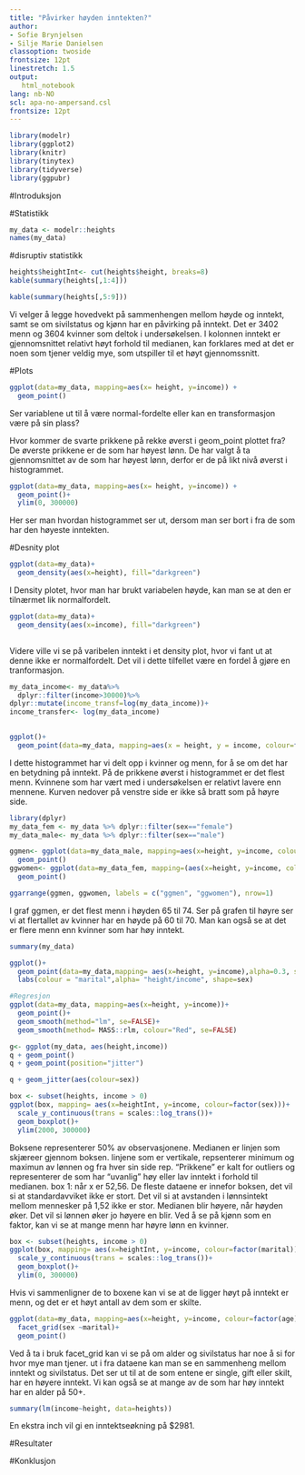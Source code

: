 ```yaml
---
title: "Påvirker høyden inntekten?"
author:
- Sofie Brynjelsen
- Silje Marie Danielsen
classoption: twoside
frontsize: 12pt
linestretch: 1.5
output: 
   html_notebook
lang: nb-NO
scl: apa-no-ampersand.csl
frontsize: 12pt
---
```



```r
library(modelr)
library(ggplot2)
library(knitr)
library(tinytex)
library(tidyverse)
library(ggpubr)

```


#Introduksjon


#Statistikk

```r
my_data <- modelr::heights
names(my_data)
```

#disruptiv statistikk
```r
heights$heightInt<- cut(heights$height, breaks=8)
kable(summary(heights[,1:4]))
```

```r
kable(summary(heights[,5:9]))
```
Vi velger å legge hovedvekt på sammenhengen mellom høyde og inntekt, samt se om sivilstatus og kjønn har en påvirking på inntekt. 
Det er 3402 menn og 3604 kvinner som deltok i undersøkelsen.
I kolonnen inntekt er gjennomsnittet relativt høyt forhold til medianen, kan forklares med at det er noen som tjener veldig mye, som utspiller til et høyt gjennomssnitt. 



#Plots
```r
ggplot(data=my_data, mapping=aes(x= height, y=income)) +
  geom_point()

```
  
Ser variablene ut til å være normal-fordelte eller kan en transformasjon være på sin plass?

Hvor kommer de svarte prikkene på rekke øverst i geom_point plottet fra?
De øverste prikkene er de som har høyest lønn. De har valgt å ta gjennomsnittet av de som har høyest lønn, derfor er de på likt nivå øverst i histogrammet. 

```r
ggplot(data=my_data, mapping=aes(x= height, y=income)) +
  geom_point()+
  ylim(0, 300000)
```
Her ser man hvordan histogrammet ser ut, dersom man ser bort i fra de som har den høyeste inntekten.

#Desnity plot
```r
ggplot(data=my_data)+
  geom_density(aes(x=height), fill="darkgreen") 
```
I Density plotet, hvor man har brukt variabelen høyde, kan man se at den er tilnærmet lik normalfordelt.  

```r
ggplot(data=my_data)+
  geom_density(aes(x=income), fill="darkgreen")
 
```
Videre ville vi se på varibelen inntekt i et density plot, hvor vi fant ut at denne ikke er normalfordelt.
Det vil i dette tilfellet være en fordel å gjøre en tranformasjon. 

```r
my_data_income<- my_data%>%
  dplyr::filter(income>30000)%>% 
dplyr::mutate(income_transf=log(my_data_income))+
income_transfer<- log(my_data_income)
  

```

```r
ggplot()+
  geom_point(data=my_data, mapping=aes(x = height, y = income, colour=factor(sex)))

```

I dette histogrammet har vi delt opp i kvinner og menn, for å se om det har en betydning på inntekt. 
På de prikkene øverst i histogrammet er det flest menn. 
Kvinnene som har vært med i undersøkelsen er relativt lavere enn mennene.
Kurven nedover på venstre side er ikke så bratt som på høyre side.


```r
library(dplyr)
my_data_fem <- my_data %>% dplyr::filter(sex=="female")
my_data_male<- my_data %>% dplyr::filter(sex=="male")

ggmen<- ggplot(data=my_data_male, mapping=aes(x=height, y=income, colour=factor(sex)))+
  geom_point()
ggwomen<- ggplot(data=my_data_fem, mapping=(aes(x=height, y=income, colour=factor(sex))))+
  geom_point()

ggarrange(ggmen, ggwomen, labels = c("ggmen", "ggwomen"), nrow=1)


```
I graf ggmen, er det flest menn i høyden 65 til 74.
Ser på grafen til høyre ser vi at flertallet av kvinner har en høyde på 60 til 70. 
Man kan også se at det er flere menn enn kvinner som har høy inntekt. 


```r
summary(my_data)

```


```r

ggplot()+
  geom_point(data=my_data,mapping= aes(x=height, y=income),alpha=0.3, shape=factor(if_else(sex=="male", "male","female")), size=2) +
  labs(colour = "marital",alpha= "height/income", shape=sex)

```


```r
#Regresjon
ggplot(data=my_data, mapping=aes(x=height, y=income))+
  geom_point()+
  geom_smooth(method="lm", se=FALSE)+
  geom_smooth(method= MASS::rlm, colour="Red", se=FALSE)
```

```r

g<- ggplot(my_data, aes(height,income))
q + geom_point()
q + geom_point(position="jitter")

q + geom_jitter(aes(colour=sex))

```


```r
box <- subset(heights, income > 0)
ggplot(box, mapping= aes(x=heightInt, y=income, colour=factor(sex)))+
  scale_y_continuous(trans = scales::log_trans())+ 
  geom_boxplot()+
  ylim(2000, 300000)


```
Boksene representerer 50% av observasjonene. 
Medianen er linjen som skjæreer gjennom boksen. 
linjene som er vertikale, repsenterer minimum og maximun av lønnen og fra hver sin side rep.
"Prikkene" er kalt for outliers og representerer de som har "uvanlig" høy eller lav inntekt i forhold til medianen. 
box 1: når x er 52,56. 
De fleste dataene er  innefor boksen, det vil si at standardavviket ikke er stort. 
Det vil si at avstanden i lønnsintekt mellom mennesker på 1,52 ikke er stor. 
Medianen blir høyere, når høyden øker. 
Det vil si lønnen øker jo høyere en blir.
Ved å se på kjønn som en faktor, kan vi se at mange menn har høyre lønn en kvinner.
```r
box <- subset(heights, income > 0)
ggplot(box, mapping= aes(x=heightInt, y=income, colour=factor(marital)))+
  scale_y_continuous(trans = scales::log_trans())+ 
  geom_boxplot()+
  ylim(0, 300000)
```
Hvis vi sammenligner de to boxene kan vi se at de ligger høyt på inntekt er menn, og det er et høyt antall av dem som er skilte.

```r
ggplot(data=my_data, mapping=aes(x=height, y=income, colour=factor(age)))+
  facet_grid(sex ~marital)+
  geom_point()
```
Ved å ta i bruk facet_grid kan vi se på om alder og sivilstatus har noe å si for hvor mye man tjener. 
ut i fra dataene kan man se en sammenheng mellom inntekt og sivilstatus. 
Det ser ut til at de som entene er single, gift eller skilt, har en høyere inntekt. 
Vi kan også se at mange av de som har høy inntekt har en alder på 50+.


```r
summary(lm(income~height, data=heights))
```
En ekstra inch vil gi en inntektseøkning på $2981. 

#Resultater



#Konklusjon


